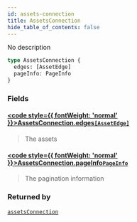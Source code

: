 ```yaml
---
id: assets-connection
title: AssetsConnection
hide_table_of_contents: false
---
```








No description

```graphql
type AssetsConnection {
  edges: [AssetEdge]
  pageInfo: PageInfo
}
```


### Fields

#### [<code style={{ fontWeight: 'normal' }}>AssetsConnection.<b>edges</b></code>](#)<Bullet />[`[AssetEdge]`](/docs/testnet/graphql/objects/asset-edge) <Badge class="secondary" text="list"/> <Badge class="secondary" text="object"/>
> The assets
> 

#### [<code style={{ fontWeight: 'normal' }}>AssetsConnection.<b>pageInfo</b></code>](#)<Bullet />[`PageInfo`](/docs/testnet/graphql/objects/page-info) <Badge class="secondary" text="object"/>
> The pagination information
> 



### Returned by

[`assetsConnection`](/docs/testnet/graphql/queries/assets-connection)  <Badge class="secondary" text="query"/>



